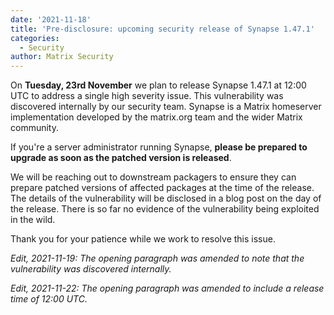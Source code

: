 ```yaml
---
date: '2021-11-18'
title: 'Pre-disclosure: upcoming security release of Synapse 1.47.1'
categories:
  - Security
author: Matrix Security
---
```


On **Tuesday, 23rd November** we plan to release Synapse 1.47.1 at 12:00 UTC to address a single high severity issue. This vulnerability was discovered internally by our security team. Synapse is a Matrix homeserver implementation developed by the matrix.org team and the wider Matrix community.


If you're a server administrator running Synapse, **please be prepared to upgrade as soon as the patched version is released**.

We will be reaching out to downstream packagers to ensure they can prepare patched versions of affected packages at the time of the release. The details of the vulnerability will be disclosed in a blog post on the day of the release. There is so far no evidence of the vulnerability being exploited in the wild.

Thank you for your patience while we work to resolve this issue.

_Edit, 2021-11-19: The opening paragraph was amended to note that the vulnerability was discovered internally._

_Edit, 2021-11-22: The opening paragraph was amended to include a release time of 12:00 UTC._
